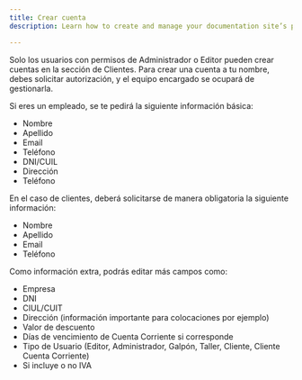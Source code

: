 ```yaml
---
title: Crear cuenta
description: Learn how to create and manage your documentation site’s pages with Starlight.

---
```


Solo los usuarios con permisos de Administrador o Editor pueden crear cuentas en la sección de Clientes. Para crear una cuenta a tu nombre, debes solicitar autorización, y el equipo encargado se ocupará de gestionarla.

Si eres un empleado, se te pedirá la siguiente información básica:
- Nombre
- Apellido
- Email
- Teléfono
- DNI/CUIL
- Dirección
- Teléfono

En el caso de clientes, deberá solicitarse de manera obligatoria la siguiente información:
- Nombre
- Apellido
- Email
- Teléfono

Como información extra, podrás editar más campos como:
- Empresa
- DNI
- CIUL/CUIT
- Dirección (información importante para colocaciones por ejemplo)
- Valor de descuento
- Días de vencimiento de Cuenta Corriente si corresponde
- Tipo de Usuario (Editor, Administrador, Galpón, Taller, Cliente, Cliente Cuenta Corriente)
- Si incluye o no IVA


